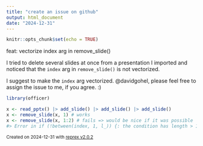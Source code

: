 ```yaml
---
title: "create an issue on github"
output: html_document
date: "2024-12-31"
---
```


```r
knitr::opts_chunk$set(echo = TRUE)
```

feat: vectorize index arg in remove_slide()

I tried to delete several slides at once from a presentation I imported and noticed that the `index` arg in `remove_slide()` is not vectorized.

I suggest to make the `index` arg vectorized. @davidgohel, please feel free to assign the issue to me, if you agree. :)

``` r
library(officer) 

x <- read_pptx() |> add_slide() |> add_slide() |> add_slide()
x <- remove_slide(x, 1) # works
x <- remove_slide(x, 1:2) # fails => would be nice if it was possible
#> Error in if (!between(index, 1, l_)) {: the condition has length > 1
```
<sup>Created on 2024-12-31 with [reprex v2.0.2](https://reprex.tidyverse.org)</sup>

